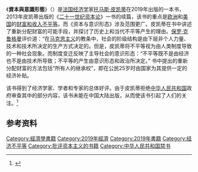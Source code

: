 《'''資本與意識形態'''》（{{lang-fr|Capital et Idéologie}}）是[[法国|法国]][[经济学|经济学]]家[[托马斯·皮凯蒂|托马斯·皮凯蒂]]在2019年出版的一本书，2013年皮凯蒂出版的《[[二十一世纪资本论|二十一世纪资本论]]》一书的续篇，该书的重点是[[欧洲|欧洲]]和[[美国|美国]]的[[貧富差距|财富和收入不平等]]。而《资本与意识形态》涉及范围更广。皮凯蒂在书中讲述了重新分配财富的可能手段，并探讨了历史上和当代不平等产生的理由。[[保罗·克鲁格曼|保罗·克鲁格曼]]评价道：“在[[马克思主义|马克思主义]]的教条中，社会的阶级结构是由下层非个人力量、技术和技术所决定的生产方式决定的。但是，皮凯蒂将不平等视为由人类制度导致的一种社会现象。而制度变迁反映了主导社会的意识形态：“不平等既不是由经济也不是由技术所导致；不平等的产生由意识形态和政治所决定。” 书中提出的重新分配财富的方法包括“所有人的继承权”，即在公民25岁时由国家为其提供一定的经济补贴。

该书得到了经济学家、学者和专家的总体好评。由于皮凯蒂拒绝[[中华人民共和国|中华人民共和国]]政府审查其中的部分内容，该书未能在中国大陆出版，从而使该书引起了人们的关注。<ref>{{Cite news|last=Davidson|first=Helen|date=2020-08-31|title=Thomas Piketty refuses to censor latest book for sale in China|language=en-GB|work=The Guardian|url=https://www.theguardian.com/books/2020/aug/31/thomas-piketty-refuses-to-censor-latest-book-for-sale-in-china|access-date=2020-09-01|issn=0261-3077|archive-date=2021-05-05|archive-url=https://web.archive.org/web/20210505073857/https://www.theguardian.com/books/2020/aug/31/thomas-piketty-refuses-to-censor-latest-book-for-sale-in-china|dead-url=no}}</ref>

==参考资料==
{{reflist}}

[[Category:經濟學書籍|Category:經濟學書籍]]
[[Category:2019年經濟|Category:2019年經濟]]
[[Category:2019年書籍|Category:2019年書籍]]
[[Category:经济不平等|Category:经济不平等]]
[[Category:批评资本主义的书籍|Category:批评资本主义的书籍]]
[[Category:中华人民共和国禁书|Category:中华人民共和国禁书]]